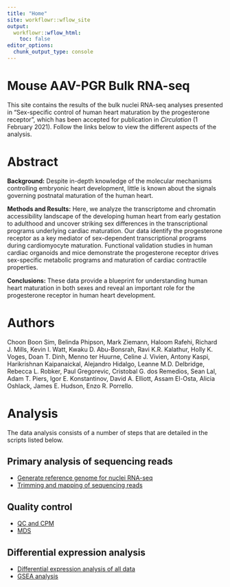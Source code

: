 ```yaml
---
title: "Home"
site: workflowr::wflow_site
output:
  workflowr::wflow_html:
    toc: false
editor_options:
  chunk_output_type: console
---
```


# Mouse AAV-PGR Bulk RNA-seq 

This site contains the results of the bulk nuclei RNA-seq analyses presented in 
"Sex-specific control of human heart maturation by the progesterone receptor", 
which has been accepted for publication in *Circulation* (1 February 2021). 
Follow the links below to view the different aspects of the analysis.

# Abstract

**Background:** Despite in-depth knowledge of the molecular mechanisms controlling embryonic heart development, little is known about the signals governing postnatal maturation of the human heart. 

**Methods and Results:** Here, we analyze the transcriptome and chromatin accessibility landscape of the developing human heart from early gestation to adulthood and uncover striking sex differences in the transcriptional programs underlying cardiac maturation. Our data identify the progesterone receptor as a key mediator of sex-dependent transcriptional programs during cardiomyocyte maturation. Functional validation studies in human cardiac organoids and mice demonstrate the progesterone receptor drives sex-specific metabolic programs and maturation of cardiac contractile properties. 

**Conclusions:** These data provide a blueprint for understanding human heart maturation in both sexes and reveal an important role for the progesterone receptor in human heart development.

# Authors

Choon Boon Sim, Belinda Phipson, Mark Ziemann, Haloom Rafehi, 
Richard J. Mills, Kevin I. Watt, Kwaku D. Abu-Bonsrah, Ravi K.R. Kalathur, Holly K. Voges, 
Doan T. Dinh, Menno ter Huurne, Celine J. Vivien, Antony Kaspi, Harikrishnan Kaipanaickal, 
Alejandro Hidalgo, Leanne M.D. Delbridge, Rebecca L. Robker, Paul Gregorevic, Cristobal G. dos Remedios, Sean Lal, 
Adam T. Piers, Igor E. Konstantinov, David A. Elliott, Assam El-Osta, Alicia Oshlack, 
James E. Hudson, Enzo R. Porrello.

# Analysis

The data analysis consists of a number of steps that are detailed in the scripts 
listed below.


## Primary analysis of sequencing reads

* [Generate reference genome for nuclei RNA-seq](01.Generate_reference_genome.html)
* [Trimming and mapping of sequencing reads](02.Trimming_and_Mapping.html)

## Quality control

* [QC and CPM](03.QC_and_CPM.html)
* [MDS](04.MDS.html)

## Differential expression analysis

* [Differential expression analysis of all data](05.EdgeR_and_ScatterPlot.html)
* [GSEA analysis](06.GSEA.html)
